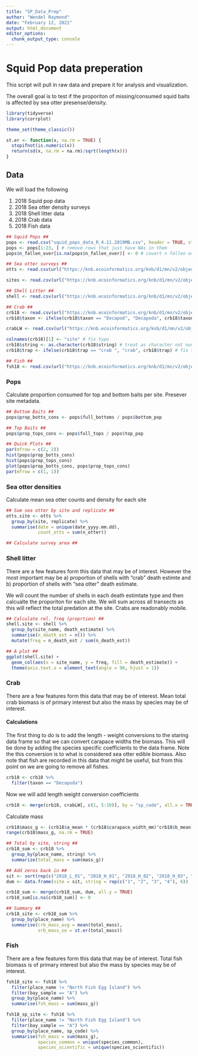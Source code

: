 ```yaml
---
title: "SP_Data_Prep"
author: "Wendel Raymond"
date: "February 12, 2021"
output: html_document
editor_options: 
  chunk_output_type: console
---
```


# Squid Pop data preperation
This script will pull in raw data and prepare it for analysis and visualization. 

The overall goal is to test if the proporiton of missing/consumed squid baits is affected by sea otter presense/density.

```r
library(tidyverse)
library(corrplot)

theme_set(theme_classic())
```

```r
st.er <- function(x, na.rm = TRUE) {
  stopifnot(is.numeric(x))
  return(sd(x, na.rm = na.rm)/sqrt(length(x)))
}
```

## Data
We will load the following

1) 2018 Squid pop data
2) 2018 Sea otter density surveys
3) 2018 Shell litter data
4) 2018 Crab data
5) 2018 Fish data

```r
## Squid Pops ##
pops <- read.csv("squid_pops_data_R_4.11.2019MB.csv", header = TRUE, stringsAsFactors = FALSE)
pops <- pops[1:23, ] # remove rows that just have NAs in them
pops$n_fallen_over[is.na(pops$n_fallen_over)] <- 0 # covert n fallen over NA to 0

## Sea otter surveys ##
otts <- read.csv(url("https://knb.ecoinformatics.org/knb/d1/mn/v2/object/urn%3Auuid%3A140b334e-edf5-4246-8879-c75f4a78a546", method = "libcurl"), header = TRUE, stringsAsFactors = FALSE)

sites <- read.csv(url("https://knb.ecoinformatics.org/knb/d1/mn/v2/object/urn%3Auuid%3A87744ced-530b-4bae-809e-ff1012c7ae72", method = "libcurl"), header = TRUE, stringsAsFactors = FALSE)

## Shell Litter ##
shell <- read.csv(url("https://knb.ecoinformatics.org/knb/d1/mn/v2/object/urn%3Auuid%3Aa4ec0dd9-7c78-480e-8b08-26c64804fe11", method = "libcurl"), header = TRUE, stringsAsFactors = FALSE)

## Crab ##
crb18 <- read.csv(url("https://knb.ecoinformatics.org/knb/d1/mn/v2/object/urn%3Auuid%3A3c238a13-4db0-4157-a6e0-62704c09b1ea", method = "libcurl"), stringsAsFactors = FALSE, header = TRUE)
crb18$taxon <- ifelse(crb18$taxon == "Decapod", "Decapoda", crb18$taxon)

crabLW <- read.csv(url("https://knb.ecoinformatics.org/knb/d1/mn/v2/object/urn%3Auuid%3A86a12a5b-0528-457b-a313-26f595293b30", method = "libcurl"), stringsAsFactors = FALSE, header = TRUE)

colnames(crb18)[1] <- "site" # fix typo
crb18$string <- as.character(crb18$string) # treat as character not number
crb18$trap <- ifelse(crb18$trap == "crab ", "crab", crb18$trap) # fix typo

## Fish ##
fsh18 <- read.csv(url("https://knb.ecoinformatics.org/knb/d1/mn/v2/object/urn%3Auuid%3A0cae20e4-8f8e-427e-b7b9-5d8dd7111ec0", method = "libcurl"), stringsAsFactors = FALSE, header = TRUE)
```

### Pops
Calculate  proportion consumed for top and bottom baits per site. Presever site metadata.
```r
## Bottom Baits ##
pops$prop_botts_cons <- pops$full_bottoms / pops$bottom_pop

## Top Baits ##
pops$prop_tops_cons <- pops$full_tops / pops$top_pop

## Quick Plots ##
par(mfrow = c(2, 2))
hist(pops$prop_botts_cons)
hist(pops$prop_tops_cons)
plot(pops$prop_botts_cons, pops$prop_tops_cons)
par(mfrow = c(1, 1))
```

### Sea otter densities
Calculate mean sea otter counts and density for each site
```r
## Sum sea otter by site and replicate ##
otts.site <- otts %>%
  group_by(site, replicate) %>% 
  summarise(date = unique(date_yyyy.mm.dd),
            count_otts = sum(n_otter))

## Calculate survey area ##

```

### Shell litter
There are a few features form this data that may be of interest. However the most important may be a) proportion of shells with "crab" death estimte and b) proportion of shells with "sea otter" death estimate.

We will count the number of shells in each death estimtate type and then calcualte the proporiton for each site. We will sum across all transects as this will reflect the total predation at the site. Crabs are readonably mobile.
```r
## Calculate rel. freq (proprtion) ##
shell.site <- shell %>% 
  group_by(site_name, death_estimate) %>% 
  summarise(n_death_est = n()) %>% 
  mutate(freq = n_death_est / sum(n_death_est))

## A plot ##
ggplot(shell.site) +
  geom_col(aes(x = site_name, y = freq, fill = death_estimate)) +
  theme(axis.text.x = element_text(angle = 90, hjust = 1))
```

### Crab
There are a few features form this data that may be of interest. Mean total crab biomass is of primary interest but also the mass by species may be of interest.

#### Calculations
The first thing to do is to add the length - weight conversions to the staring data frame so that we can convert carapace widths the biomass. This will be done by adding the species specific coefficients to the data frame. Note the this conversion is to what is considered sea otter edible biomass. Also note that fish are recorded in this data that might be useful, but from this point on we are going to remove all fishes. 

```r
crb18 <- crb18 %>% 
  filter(taxon == "Decapoda")
```

Now we will add length weight conversion coefficients
```r
crb18 <- merge(crb18, crabLW[, c(1, 5:10)], by = "sp_code", all.x = TRUE)
```

Calculate mass
```r
crb18$mass_g <- (crb18$a_mean * (crb18$carapace_width_mm)^crb18$b_mean)
range(crb18$mass_g, na.rm = TRUE)
```

```r
## Total by site, string ##
crb18_sum <- crb18 %>% 
  group_by(place_name, string) %>% 
  summarize(total_mass = sum(mass_g))

## Add zeros back in ##
sit <- sort(rep(c("2018_L_01", "2018_H_01", "2018_H_02", "2018_H_03", "2018_L_03", "2018_L_02"), 4))
dum <- data.frame(site = sit, string = rep(c("1", "2", "3", "4"), 6))

crb18_sum <- merge(crb18_sum, dum, all.y = TRUE)
crb18_sum[is.na(crb18_sum)] <- 0

## Summary ##
crb18_site <- crb18_sum %>% 
  group_by(place_name) %>% 
  summarise(crb_mass_avg = mean(total_mass),
            srb_mass_se = st.er(total_mass))
```

### Fish
There are a few features form this data that may be of interest. Total fish biomass is of primary interest but also the mass by species may be of interest.

```r
fsh18_site <- fsh18 %>% 
  filter(place_name != "North Fish Egg Island") %>% 
  filter(bay_sample == "A") %>% 
  group_by(place_name) %>% 
  summarise(fsh_mass = sum(mass_g))

fsh18_sp_site <- fsh18 %>%
  filter(place_name != "North Fish Egg Island") %>% 
  filter(bay_sample == "A") %>% 
  group_by(place_name, sp_code) %>% 
  summarise(fsh_mass = sum(mass_g),
            species_common = unique(species_common),
            species_scientific = unique(species_scientific))
```

